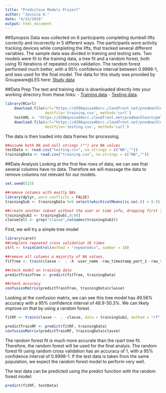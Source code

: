```yaml
---
title: "Predictive Models Project"
author: "Jessica H."
date: "4/15/2018"
output: html_document
---
```


##Synopsis
Data was collected on 6 participants completing dumbell lifts correctly and incorrectly in 5 different ways. The participants wore activity tracking devices while completing the lifts, that tracked several different variables. The sample data was divided in training and testing sets. Two models were fit to the training data, a tree fit and a random forest, both using 10 iterations of repeated cross validation. The random forest performed much better, with a 95% confidence interval between 0.9998-1, and was used for the final model. The data for this study was provided by Groupware@LES here: [Study data](http://groupware.les.inf.puc-rio.br/har)

##Data Prep
The test and training data is downloaded directly into your working directory from these links:
 - [Training data](https://d396qusza40orc.cloudfront.net/predmachlearn/pml-training.csv)
 - [Testing data](https://d396qusza40orc.cloudfront.net/predmachlearn/pml-testing.csv).
 
```r
library(RCurl)
    download.file(url="https://d396qusza40orc.cloudfront.net/predmachlearn/pml-training.csv",
                  destfile='training.csv', method='curl')
    testURL <- "https://d396qusza40orc.cloudfront.net/predmachlearn/pml-testing.csv"
    download.file(url="https://d396qusza40orc.cloudfront.net/predmachlearn/pml-testing.csv",
                  destfile='testing.csv', method='curl')
```

The data is then loaded into data frames for processing.
```r
##assume both NA and null strings ("") are NA values
testData <- read.csv("testing.csv", na.strings = c("NA",""))
trainingData <- read.csv("training.csv", na.strings = c("NA",""))
```

##Data Analysis
Looking at the first few rows of data, we can see that several columns have no data. Therefore we will massage the data to remove columns not relevant for our models.
```r
set.seed(515)

##remove columns with mostly NAs
library(dplyr, warn.conflicts = FALSE)
trainingSub <- trainingData %>% select(which(colMeans(is.na(.)) < 0.5)) 

##create another subset without the user or time info, dropping first 7 cols
trainingSub2 <- trainingSub[,8:60]
classeCell <- grep("classe",colnames(trainingSub2))
```

First, we will try a simple tree model
```r
library(caret)
##complete repeated cross validation 10 times
ctrl <- trainControl(method = "repeatedcv", number = 10)

##remove all columns a majority of NA values.
fitTree <- train(classe ~  . -X -user_name -raw_timestamp_part_1 -raw_timestamp_part_2 -cvtd_timestamp -new_window -num_window -classe, data = trainingSub, method = "rpart", trControl = ctrl)

##check model on training data
predictTrainTree <- predict(fitTree, trainingData)

##check accuracy
confusionMatrix(predictTrainTree, trainingData$classe)
```

Looking at the confusion matrix, we can see this tree model has  49.56% accuracy with a 95% confidence interval of 48.9-50.3%. We can likely improve on that by using a random forest.
```r
fitRF <- train(classe ~  . -classe, data = trainingSub2, method = "rf", trControl = ctrl)

predictTrainRF <- predict(fitRF, trainingData)
confusionMatrix(predictTrainRF, trainingData$classe)
```

The random forest fit is much more accurate than the rpart tree fit. Therefore, the random forest will be used for the final analyis. The random forest fit using random cross validation has an accuracy of 1, with a 95% confidence interval of 0.9998-1.  If the test data is taken from the same population, we expect the random forest model to perform very well.

The test data can be predicted using the predict function with the random forest model:
```r
predict(fitRF, testData)
```